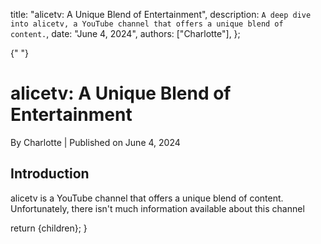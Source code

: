 
  title: "alicetv: A Unique Blend of Entertainment",
  description: `A deep dive into alicetv, a YouTube channel that offers a unique blend of content.`,
  date: "June 4, 2024",
  authors: ["Charlotte"],
};

{" "}

<h1>alicetv: A Unique Blend of Entertainment</h1>
<div className="text-sm text-gray-500 dark:text-gray-400">
  By Charlotte | Published on June 4, 2024
</div>
<section id="introduction">
  <h2>Introduction</h2>
  <span>
    alicetv is a YouTube channel that offers a unique blend of content.
    Unfortunately, there isn't much information available about this channel
  </span>
</section>

  return <MdxLayout>{children}</MdxLayout>;
}
